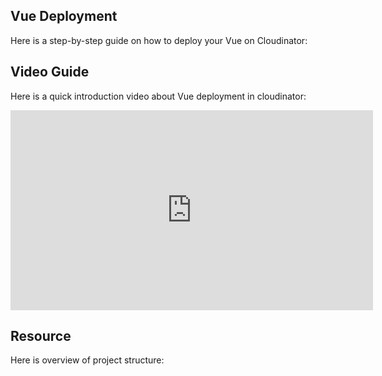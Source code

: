 
## <span className="text-purple-700 font-bold">Vue Deployment</span>

Here is a step-by-step guide on how to deploy your Vue on Cloudinator: 

<VueDeployGuide />

## <span className="text-purple-700 font-bold">Video Guide</span>

Here is a quick introduction video about Vue deployment in cloudinator:

<div style={{ display: 'flex', justifyContent: 'center', margin: '20px 0' }}>
  <iframe
    width="580"
    height="320"
    src="https://www.youtube.com/embed/PY-U1k98bS8?si=3krRKEkq_ChTI8XI"
    frameBorder="0"
    allow="accelerometer; autoplay; clipboard-write; encrypted-media; gyroscope; picture-in-picture"
    allowFullScreen
    style={{ border: '1px solid #ccc', borderRadius: '8px' }}
  ></iframe>
</div>

## <span className="text-purple-700 font-bold">Resource</span>

Here is overview of project structure:

<div className="p-4">
  <VueGitHubLink 
    repoUrl="https://github.com/soknydev/test-vue-js.git" 
    repoName="basic-vue"
  />
</div>